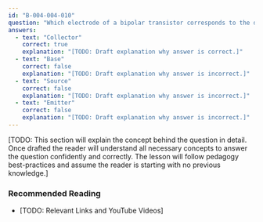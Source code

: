 ```yaml
---
id: "B-004-004-010"
question: "Which electrode of a bipolar transistor corresponds to the drain of a field-effect transistor?"
answers:
  - text: "Collector"
    correct: true
    explanation: "[TODO: Draft explanation why answer is correct.]"
  - text: "Base"
    correct: false
    explanation: "[TODO: Draft explanation why answer is incorrect.]"
  - text: "Source"
    correct: false
    explanation: "[TODO: Draft explanation why answer is incorrect.]"
  - text: "Emitter"
    correct: false
    explanation: "[TODO: Draft explanation why answer is incorrect.]"
---
```


[TODO: This section will explain the concept behind the question in detail. Once drafted the reader will understand all necessary concepts to answer the question confidently and correctly. The lesson will follow pedagogy best-practices and assume the reader is starting with no previous knowledge.]

### Recommended Reading

- [TODO: Relevant Links and YouTube Videos]
